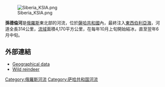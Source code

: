 [[Image:Siberia_KSIA.png|thumb]]

'''孫德倫河'''是[[俄羅斯|俄羅斯]]東北部的河流，位於[[薩哈共和國|薩哈共和國]]內，最終注入[[東西伯利亞海|東西伯利亞海]]，河道全長314公里，[[流域|流域]]面積4,170平方公里，在每年10月上旬開始結冰，直至翌年6月中旬。

==外部連結==
*[http://worldmaps.web.infoseek.co.jp/russia_guide.htm Geographical data]{{Wayback|url=http://worldmaps.web.infoseek.co.jp/russia_guide.htm |date=20080109202105 }}
*[http://www.unep-wcmc.org/biodiversityday/dsp/Reindeer.aspx Wild reindeer]{{Wayback|url=http://www.unep-wcmc.org/biodiversityday/dsp/Reindeer.aspx |date=20100727041716 }}

{{Coord|71|0|N|153|0|E|display=title}}

[[Category:俄羅斯河流|Category:俄羅斯河流]]
[[Category:萨哈共和国河流|Category:萨哈共和国河流]]

{{Russia-geo-stub}}